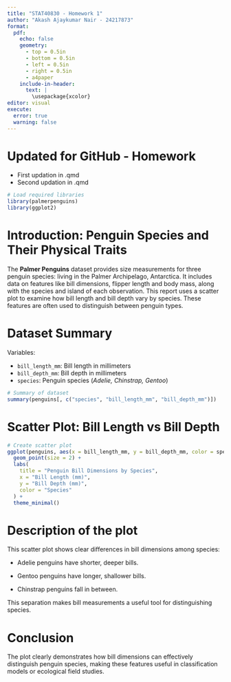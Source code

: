---
title: "STAT40830 - Homework 1"
author: "Akash Ajaykumar Nair - 24217873"
format: 
  pdf:
    echo: false
    geometry:                  
      - top = 0.5in
      - bottom = 0.5in
      - left = 0.5in
      - right = 0.5in
      - a4paper
    include-in-header: 
      text: |
        \usepackage{xcolor}
editor: visual
execute: 
  error: true                        
  warning: false
---

# Updated for GitHub - Homework

- First updation in .qmd
- Second updation in .qmd

```{r setup, include=FALSE, message=FALSE, warning=FALSE}
# Load required libraries
library(palmerpenguins)
library(ggplot2)
```

# Introduction: Penguin Species and Their Physical Traits

The **Palmer Penguins** dataset provides size measurements for three penguin species: \textcolor{red}{Adelie, Chinstrap and Gentoo} living in the Palmer Archipelago, Antarctica. It includes data on features like bill dimensions, flipper length and body mass, along with the species and island of each observation. This report uses a scatter plot to examine how bill length and bill depth vary by species. These features are often used to distinguish between penguin types.

# Dataset Summary

Variables:

-   `bill_length_mm`: Bill length in millimeters
-   `bill_depth_mm`: Bill depth in millimeters
-   `species`: Penguin species (*Adelie, Chinstrap, Gentoo*)

```{r}
# Summary of dataset
summary(penguins[, c("species", "bill_length_mm", "bill_depth_mm")])
```

# Scatter Plot: Bill Length vs Bill Depth

```{r, fig.align='center'}
# Create scatter plot
ggplot(penguins, aes(x = bill_length_mm, y = bill_depth_mm, color = species)) +
  geom_point(size = 2) +
  labs(
    title = "Penguin Bill Dimensions by Species",
    x = "Bill Length (mm)",
    y = "Bill Depth (mm)",
    color = "Species"
  ) +
  theme_minimal()
```

# Description of the plot

This scatter plot shows clear differences in bill dimensions among species:

-   Adelie penguins have shorter, deeper bills.

-   Gentoo penguins have longer, shallower bills.

-   Chinstrap penguins fall in between.

This separation makes bill measurements a useful tool for distinguishing species.

# Conclusion

The plot clearly demonstrates how bill dimensions can effectively distinguish penguin species, making these features useful in classification models or ecological field studies.
